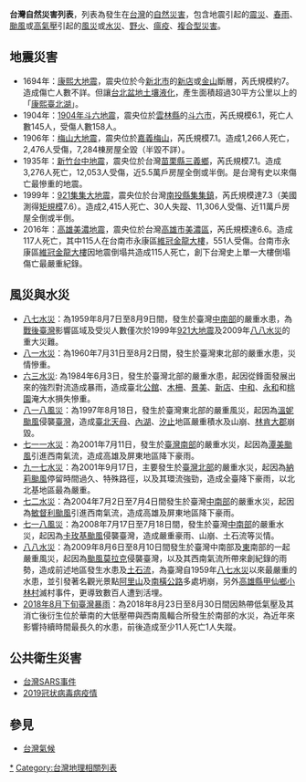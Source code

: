 '''台灣自然災害列表'''，列表為發生在[[台灣|台灣]]的[[自然災害|自然災害]]，包含地震引起的[[震災|震災]]、[[春雨|春雨]]、[[颱風|颱風]]或[[高氣壓|高氣壓]]引起的[[風災|風災]]或[[水災|水災]]、[[野火|野火]]、[[瘟疫|瘟疫]]、[[複合型災害|複合型災害]]。

== 地震災害 ==
{{main|台灣地震列表}}
*1694年：[[1694年康熙大地震|康熙大地震]]，震央位於今[[新北市|新北市]]的[[新店區|新店]]或[[金山區_(新北市)|金山]]斷層，芮氏規模約7。造成傷亡人數不詳。但讓[[台北盆地|台北盆地]][[土壤液化|土壤液化]]，產生面積超過30平方公里以上的「[[康熙臺北湖|康熙臺北湖]]」。
*1904年：[[1904年斗六地震|1904年斗六地震]]，震央位於[[雲林縣|雲林縣]]的[[斗六市|斗六市]]，芮氏規模6.1，死亡人數145人，受傷人數158人。
*1906年：[[1906年梅山地震|梅山大地震]]，震央位於[[嘉義縣|嘉義]][[梅山鄉_(臺灣)|梅山]]，芮氏規模7.1。造成1,266人死亡，2,476人受傷，7,284棟房屋全毀（半毀不詳）。
*1935年：[[1935年新竹台中地震|新竹台中地震]]，震央位於台灣[[苗栗縣|苗栗縣]][[三義鄉_(臺灣)|三義鄉]]，芮氏規模7.1。造成3,276人死亡，12,053人受傷，近5.5萬戶房屋全倒或半倒。是台灣有史以來傷亡最慘重的地震。
*1999年：[[921大地震|921集集大地震]]，震央位於台灣[[南投縣|南投縣]][[集集鎮|集集鎮]]，芮氏規模達7.3（美國測得[[地震矩規模|矩規模]]7.6）。造成2,415人死亡、30人失蹤、11,306人受傷、近11萬戶房屋全倒或半倒。
*2016年：[[2016年高雄美濃地震|高雄美濃地震]]，震央位於台灣[[高雄市|高雄市]][[美濃區|美濃區]]，芮氏規模達6.6。造成117人死亡，其中115人在台南市永康區[[維冠金龍大樓|維冠金龍大樓]]，551人受傷。台南市永康區[[維冠金龍大樓|維冠金龍大樓]]因地震倒塌共造成115人死亡，創下台灣史上單一大樓倒塌傷亡最嚴重紀錄。

== 風災與水災 ==
*[[八七水災|八七水災]]：為1959年8月7日至8月9日間，發生於臺灣[[中臺灣|中]][[南臺灣|南部]]的嚴重水患，為[[臺灣戰後時期|戰後臺灣]]影響區域及受災人數僅次於1999年[[921大地震|921大地震]]及2009年[[八八水災|八八水災]]的重大災難。
*[[八一水災|八一水災]]：為1960年7月31日至8月2日間，發生於臺灣東北部的嚴重水患，災情慘重。
*[[六三水災|六三水災]]: 為1984年6月3日，發生於臺灣北部的嚴重水患，起因從鋒面發展出來的強烈對流造成暴雨，造成臺北[[公館_(臺北市)|公館]]、[[木柵區|木柵]]、[[景美|景美]]、[[新店區|新店]]、[[中和區|中和]]、[[永和區|永和]]和[[桃園區|桃園]]淹大水損失慘重。
*[[八一八風災|八一八風災]]：為1997年8月18日，發生於臺灣東北部的嚴重風災，起因為[[颱風溫妮_(1997年)|溫妮颱風]]侵襲[[臺灣|臺灣]]，造成[[臺北都會區|臺北]][[天母|天母]]、[[內湖區|內湖]]、[[汐止區|汐止]]地區嚴重積水及山崩、[[林肯大郡|林肯大郡]]崩毀。
*[[七一一水災|七一一水災]]：為2001年7月11日，發生於[[臺灣南部|臺灣南部]]的嚴重水災，起因為[[熱帶風暴潭美_(2001年)|潭美颱風]]引進西南氣流，造成高雄及屏東地區降下豪雨。
*[[九一七水災|九一七水災]]：為2001年9月17日，主要發生於[[臺灣北部|臺灣北部]]的嚴重水災，起因為[[颱風納莉_(2001年)|納莉颱風]]停留時間過久、特殊路徑，以及其環流強勁，造成全臺降下豪雨，以北北基地區最為嚴重。
*[[七二水災|七二水災]]：為2004年7月2日至7月4日間發生於臺灣[[中臺灣|中]][[南臺灣|南部]]的嚴重水災，起因為[[颱風蒲公英_(2004年)|敏督利颱風]]引進西南氣流，造成高雄及屏東地區降下豪雨。
*[[七一八風災|七一八風災]]：為2008年7月17日至7月18日間，發生於臺灣[[中臺灣|中]][[南臺灣|南部]]的嚴重水災，起因為[[颱風海鷗_(2008年)|卡玫基颱風]]侵襲臺灣，造成嚴重豪雨、山崩、土石流等災情。
*[[八八水災|八八水災]]：為2009年8月6日至8月10日間發生於臺灣中南部及[[東臺灣|東]]南部的一起嚴重風災，起因為[[颱風莫拉克_(2009年)|颱風莫拉克]]侵襲臺灣，以及其西南氣流所帶來創紀錄的雨勢，造成前述地區發生水患及[[土石流|土石流]]，為臺灣自1959年[[八七水災|八七水災]]以來最嚴重的水患，並引發著名觀光景點[[阿里山國家風景區|阿里山]]及[[南橫公路|南橫公路]]多處坍崩，另外[[高雄縣|高雄縣]][[甲仙區|甲仙鄉]][[小林里|小林村]]滅村事件，更導致數百人遭到活埋。
*[[2018年8月下旬臺灣暴雨|2018年8月下旬臺灣暴雨]]：為2018年8月23日至8月30日間因熱帶低氣壓及其消亡後衍生位於華南的大低壓帶與西南風輻合所發生於南部的水災，為近年來影響持續時間最長久的水患，前後造成至少11人死亡1人失蹤。

== 公共衛生災害 ==
*[[SARS事件#臺灣|台灣SARS事件]]
*[[2019冠状病毒病疫情#臺灣|2019冠状病毒病疫情]]

==參見==
* [[台灣氣候|台灣氣候]]

{{台灣颱風}}
{{台灣地震}}

[[Category:台灣自然災害|*]]
[[Category:台灣地理相關列表|Category:台灣地理相關列表]]